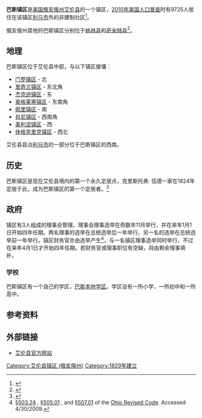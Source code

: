 {{Infobox settlement
|official_name            = 巴斯镇区
|settlement_type          = [[镇区_(美国)|镇区]]
|nickname                 = 
|motto                    =

<!-- Images -->
|image_skyline            = Shiloh near Bluelick, Bath Township.jpg
|imagesize                = 250px
|image_caption            = 郊区的居民区
|image_flag               = 
|image_seal               =

<!-- Maps -->
|image_map                = Bath Allen.PNG
|mapsize                  = 250px
|map_caption              = 巴斯镇区在艾伦县的位置
|image_map1               = 
|mapsize1                 = 
|map_caption1             =

<!-- Location -->
|coordinates_display      = inline,title
|coordinates_region       = US-OH
|subdivision_type         = [[世界政區索引|国家]]
|subdivision_name         = [[美国|美国]]
|subdivision_type1        = [[美国行政区划|州份]]
|subdivision_name1        = [[俄亥俄州|俄亥俄州]]
|subdivision_type2        = [[俄亥俄州行政区划|县]]
|subdivision_name2        = [[艾伦县_(俄亥俄州)|艾伦县]]

<!-- Government -->
|government_footnotes     = 
|government_type          = 
|leader_title             = 
|leader_name              = 
|leader_title1            = 
|leader_name1             = 
|established_title        = 
|established_date         =

<!-- Area -->
|unit_pref                = Imperial
|area_footnotes           = 
|area_magnitude           = 
|area_total_km2           = 83.0
|area_land_km2            = 79.5
|area_water_km2           = 3.5
|area_total_sq_mi         = 
|area_land_sq_mi          = 
|area_water_sq_mi         =

<!-- Population -->
|population_as_of         = [[2010年美国人口普查|2010年]]
|population_footnotes     = 
|population_total         = 9725
|population_density_km2   = 122.3
|population_density_sq_mi =

<!-- General information -->
|timezone                 = [[北美东部时区|东部（EST）]]
|utc_offset               = -5
|timezone_DST             = EDT
|utc_offset_DST           = -4
|elevation_footnotes      = <ref name="GR3">{{cite web|url=http://geonames.usgs.gov|accessdate=2008-01-31|title=US Board on Geographic Names|publisher=[[United_States_Geological_Survey|United States Geological Survey]]|date=2007-10-25|archive-date=2008-07-25|archive-url=https://web.archive.org/web/20080725002225/http://geonames.usgs.gov/pls/gnispublic/|dead-url=no}}</ref>
|elevation_m              = 274
|elevation_ft             = 899
|latd = 40 |latm = 45 |lats = 30 |latNS = N
|longd = 84 |longm = 3 |longs = 50 |longEW = W

<!-- Area/postal codes & others -->
|postal_code_type         = 
|postal_code              = 
|area_code                = 
|blank_name               = [[聯邦資料處理標準|FIPS代码]]
|blank_info               = 39-04206<ref name="GR2">{{cite web|url=http://factfinder2.census.gov|publisher=[[United_States_Census_Bureau|United States Census Bureau]]|accessdate=2008-01-31|title=American FactFinder|archive-date=2013-09-11|archive-url=https://web.archive.org/web/20130911234518/http://factfinder2.census.gov/|dead-url=no}}</ref>
|blank1_name              = [[地名信息系统|地名信息系统]]特征识别码
|blank1_info              = 1085692<ref name="GR3" />
|website                  = 
|footnotes                = 
}}
'''巴斯镇区'''是[[美国|美国]][[俄亥俄州|俄亥俄州]][[艾伦县_(俄亥俄州)|艾伦县]]的一个镇区，[[2010年美国人口普查|2010年美国人口普查]]时有9725人居住在该镇区[[利马_(俄亥俄州)|利马市]]外的非建制社区<ref name="Census 2010">{{cite web| url=http://factfinder2.census.gov/bkmk/table/1.0/en/DEC/10_DP/G001/0600000US3900304206| title=Geographic Identifiers: 2010 Demographic Profile Data (G001): Bath township, Allen County, Ohio| publisher=U.S. Census Bureau, American Factfinder| accessdate=July 5, 2013}}</ref>。

俄亥俄州其他的巴斯镇区分别位于[[巴斯镇区_(俄亥俄州格林县)|格林县]]和[[巴斯镇区_(俄亥俄州萨米特县)|萨米特县]]<ref>{{Cite web| title = Detailed map of Ohio| work = | publisher = [[United_States_Census_Bureau|United States Census Bureau]]| year = 2000| url = http://www2.census.gov/geo/maps/general_ref/cousub_outline/cen2k_pgsz/oh_cosub.pdf| format = PDF| accessdate = 2007-02-16| archiveurl = https://web.archive.org/web/20070316053708/http://www2.census.gov/geo/maps/general_ref/cousub_outline/cen2k_pgsz/oh_cosub.pdf| archivedate = 2007年3月16日| deadurl = no}}</ref>。

==地理==
巴斯镇区位于艾伦县中部，与以下镇区接壤：
*[[门罗镇区_(俄亥俄州艾伦县)|门罗镇区]] - 北
*[[里奇兰镇区_(俄亥俄州艾伦县)|里奇兰镇区]] - 东北角
*[[杰克逊镇区_(俄亥俄州艾伦县)|杰克逊镇区]] - 东
*[[奥格莱塞镇区_(俄亥俄州艾伦县)|奥格莱塞镇区]] - 东南角
*[[佩里镇区_(俄亥俄州艾伦县)|佩里镇区]] - 南
*[[肖尼镇区_(俄亥俄州艾伦县)|肖尼镇区]] - 西南角
*[[美利坚镇区_(俄亥俄州艾伦县)|美利坚镇区]] - 西
*[[休格克里克镇区_(俄亥俄州艾伦县)|休格克里克镇区]] - 西北

艾伦县县治[[利马_(俄亥俄州)|利马市]]的一部分位于巴斯镇区的西南。

==历史==
巴斯镇区是现在艾伦县境内的第一个永久定居点，克里斯托弗· 伍德一家在1824年定居于此，成为巴斯镇区的第一个定居者。<ref name="1885-417">{{cite book| title = History of Allen County, Ohio| url = https://archive.org/details/historyofallenco00unse_0| publisher = Warner, Beers & Company| year = 1885  | location = 芝加哥  | pages = [https://archive.org/details/historyofallenco00unse_0/page/417 417]–418}}</ref>

==政府==
{{USCensusPop
|1880=1532
|1890=1448
|1900=
|1910=
|1920=
|1930=
|1940=
|1950=
|1960=
|1970=
|1980=
|1990=
|2000=9819
|2010=9725
|footnote=<ref name=OSUPop>[http://www.osuedc.org/profiles/population/places.php?sid=41&fips=39003 Allen County, Ohio — Population by Places Estimates]{{dead link|date=2017年12月 |bot=InternetArchiveBot |fix-attempted=yes }} [[Ohio_State_University|Ohio State University]], 2007. Accessed 15 May 2007.</ref><ref>{{cite web|url=http://www2.census.gov/prod2/decennial/documents/1890b3_p1-08.pdf|title=Compendium of the eleventh Census:1890|pages=313|publisher=US Census Bureau|accessdate=2009-01-01|archive-date=2017-08-29|archive-url=https://web.archive.org/web/20170829143728/https://www2.census.gov/prod2/decennial/documents/1890b3_p1-08.pdf|dead-url=no}}</ref>
}}
镇区有3人组成的理事会管理。理事会理事选举在奇数年11月举行，并在来年1月1日开始四年任期。两名理事的选举在总统选举后一年举行，另一名的选举在总统选举前一年举行。镇区财务官亦由选举产生<ref>[http://codes.ohio.gov/orc/503.24 §503.24] {{Wayback|url=http://codes.ohio.gov/orc/503.24 |date=20090721175921 }}, [http://codes.ohio.gov/orc/505.01 §505.01] {{Wayback|url=http://codes.ohio.gov/orc/505.01 |date=20081231032851 }}, and [http://codes.ohio.gov/orc/507.01 §507.01] {{Wayback|url=http://codes.ohio.gov/orc/507.01 |date=20090721175216 }} of the [[Ohio_Revised_Code|Ohio Revised Code]]. Accessed 4/30/2009.</ref>，与一名镇区理事选举同时举行，不过在来年4月1日才开始四年任期。若财务官或理事职位有空缺，将由剩余理事填补。


===学校===
巴斯镇区有一个自己的学区，[[巴斯本地学区|巴斯本地学区]]。学区设有一所小学，一所初中和一所高中。

==参考资料==
{{reflist}}

==外部链接==
*[http://www.co.allen.oh.us 艾伦县官方网站] {{Wayback|url=http://www.co.allen.oh.us/ |date=20170513195938 }}

{{Allen County, Ohio}}

[[Category:艾伦县镇区_(俄亥俄州)|Category:艾伦县镇区 (俄亥俄州)]]
[[Category:1829年建立|Category:1829年建立]]
